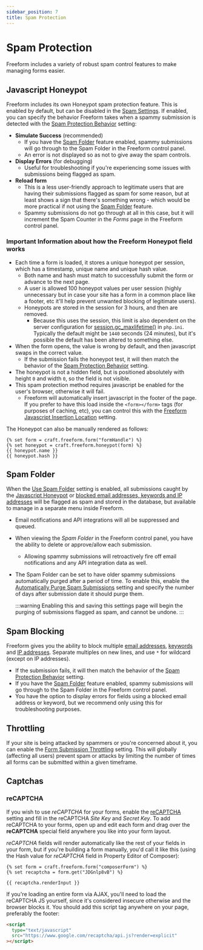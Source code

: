 ```yaml
---
sidebar_position: 7
title: Spam Protection
---
```





# Spam Protection

Freeform includes a variety of robust spam control features to make managing forms easier.

## Javascript Honeypot

Freeform includes its own Honeypot spam protection feature. This is enabled by default, but can be disabled in the [Spam Settings](../configuration/settings#spam-settings). If enabled, you can specify the behavior Freeform takes when a spammy submission is detected with the [Spam Protection Behavior](../configuration/settings#spam-protection-behavior) setting:

- **Simulate Success** (recommended)
  - If you have the [Spam Folder](#spam-folder) feature enabled, spammy submissions will go through to the Spam Folder in the Freeform control panel.
  - An error is not displayed so as not to give away the spam controls.
- **Display Errors** (for debugging)
  - Useful for troubleshooting if you're experiencing some issues with submissions being flagged as spam.
- **Reload form**
  - This is a less user-friendly approach to legitimate users that are having their submissions flagged as spam for some reason, but at least shows a sign that there's something wrong - which would be more practical if not using the [Spam Folder](#spam-folder) feature.
  - Spammy submissions do not go through at all in this case, but it will increment the Spam Counter in the _Forms_ page in the Freeform control panel.

### Important Information about how the Freeform Honeypot field works

- Each time a form is loaded, it stores a unique honeypot per session, which has a timestamp, unique name and unique hash value.
  - Both name and hash must match to successfully submit the form or advance to the next page.
  - A user is allowed 100 honeypot values per user session (highly unnecessary but in case your site has a form in a common place like a footer, etc it'll help prevent unwanted blocking of legitimate users).
  - Honeypots are stored in the session for 3 hours, and then are removed.
    - Because this uses the session, this limit is also dependent on the server configuration for [session.gc_maxlifetime()](http://php.net/manual/en/session.configuration.php#ini.session.gc-maxlifetime) in `php.ini`. Typically the default might be `1440` seconds (24 minutes), but it's possible the default has been altered to something else.
- When the form opens, the value is wrong by default, and then javascript swaps in the correct value.
  - If the submission fails the honeypot test, it will then match the behavior of the [Spam Protection Behavior](../configuration/settings#spam-behavior) setting.
- The honeypot is not a hidden field, but is positioned absolutely with height `0` and width `0`, so the field is not visible.
- This spam protection method requires javascript be enabled for the user's browser, otherwise it will fail.
  - Freeform will automatically insert javascript in the footer of the page. If you prefer to have this load inside the `<form></form>` tags (for purposes of caching, etc), you can control this with the [Freeform Javascript Insertion Location](../configuration/settings#scripts-location) setting.

The Honeypot can also be manually rendered as follows:

```twig showLineNumbers
{% set form = craft.freeform.form("formHandle") %}
{% set honeypot = craft.freeform.honeypot(form) %}
{{ honeypot.name }}
{{ honeypot.hash }}
```

## Spam Folder

When the [Use Spam Folder](../configuration/settings.mdx#spam-folder) setting is enabled, all submissions caught by the [Javascript Honeypot](#javascript-honeypot) or [blocked email addresses, keywords and IP addresses](#spam-blocking) will be flagged as spam and stored in the database, but available to manage in a separate menu inside Freeform.

- Email notifications and API integrations will all be suppressed and queued.
- When viewing the _Spam Folder_ in the Freeform control panel, you have the ability to delete or approve/allow each submission.
  - Allowing spammy submissions will retroactively fire off email notifications and any API integration data as well.
- The Spam Folder can be set to have older spammy submissions automatically purged after a period of time. To enable this, enable the [Automatically Purge Spam Submissions](../configuration/settings.mdx#auto-purge-spam) setting and specify the number of days after submission date it should purge them.

  :::warning
  Enabling this and saving this settings page will begin the purging of submissions flagged as spam, and cannot be undone.
  :::

<Photo img={SpamFolderPhoto} alt="Spam Folder" />
<Photo img={SpamDetailPhoto} alt="View and Manage Spam" />

## Spam Blocking

Freeform gives you the ability to block multiple [email addresses](../configuration/settings#block-email), [keywords](../configuration/settings#block-keywords) and [IP addresses](../configuration/settings#block-ip). Separate multiples on new lines, and use `*` for wildcard (except on IP addresses).

- If the submission fails, it will then match the behavior of the [Spam Protection Behavior](../configuration/settings#spam-behavior) setting.
- If you have the [Spam Folder](#spam-folder) feature enabled, spammy submissions will go through to the Spam Folder in the Freeform control panel.
- You have the option to display errors for fields using a blocked email address or keyword, but we recommend only using this for troubleshooting purposes.

<Photo img={SpamPhoto} alt="Spam Settings" />

## Throttling

If your site is being attacked by spammers or you're concerned about it, you can enable the [Form Submission Throttling](../configuration/settings.mdx#throttling) setting. This will globally (affecting all users) prevent spam or attacks by limiting the number of times all forms can be submitted within a given timeframe.

## Captchas

### reCAPTCHA <Badge type="pro" text="Pro" />

If you wish to use _reCAPTCHA_ for your forms, enable the [reCAPTCHA](../configuration/settings#recaptcha) setting and fill in the reCAPTCHA _Site Key_ and _Secret Key_. To add reCAPTCHA to your forms, open up and edit each form and drag over the **reCAPTCHA** special field anywhere you like into your form layout.

_reCAPTCHA_ fields will render automatically like the rest of your fields in your form, but if you're building a form manually, you'd call it like this (using the Hash value for _reCAPTCHA_ field in Property Editor of Composer):

```twig showLineNumbers
{% set form = craft.freeform.form("composerForm") %}
{% set recaptcha = form.get("JDGnlp8vB") %}

{{ recaptcha.renderInput }}
```

If you're loading an entire form via AJAX, you'll need to load the reCAPTCHA JS yourself, since it's considered insecure otherwise and the browser blocks it. You should add this script tag anywhere on your page, preferably the footer:

```html showLineNumbers
<script
  type="text/javascript"
  src="https://www.google.com/recaptcha/api.js?render=explicit"
></script>
```
